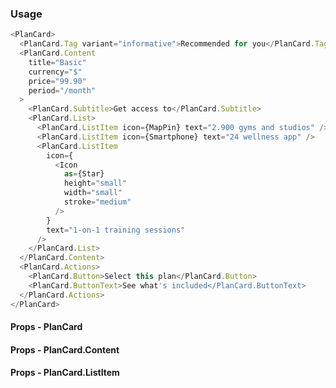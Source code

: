 ### Usage

```javascript type=expo
<PlanCard>
  <PlanCard.Tag variant="informative">Recommended for you</PlanCard.Tag>
  <PlanCard.Content
    title="Basic"
    currency="$"
    price="99.90"
    period="/month"
  >
    <PlanCard.Subtitle>Get access to</PlanCard.Subtitle>
    <PlanCard.List>
      <PlanCard.ListItem icon={MapPin} text="2.900 gyms and studios" />
      <PlanCard.ListItem icon={Smartphone} text="24 wellness app" />
      <PlanCard.ListItem
        icon={
          <Icon
            as={Star}
            height="small"
            width="small"
            stroke="medium"
          />
        }
        text="1-on-1 training sessions"
      />
    </PlanCard.List>
  </PlanCard.Content>
  <PlanCard.Actions>
    <PlanCard.Button>Select this plan</PlanCard.Button>
    <PlanCard.ButtonText>See what's included</PlanCard.ButtonText>
  </PlanCard.Actions>
</PlanCard>
```

#### Props - PlanCard

<PropsTable component="PlanCard" platform="web" />

#### Props - PlanCard.Content

<PropsTable component="PlanCard.Content" platform="web" />

#### Props - PlanCard.ListItem

<PropsTable component="PlanCard.ListItem" platform="web" />
